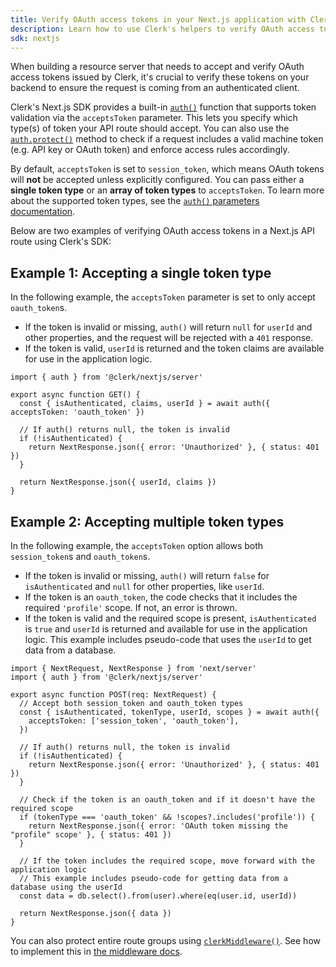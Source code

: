 ```yaml
---
title: Verify OAuth access tokens in your Next.js application with Clerk
description: Learn how to use Clerk's helpers to verify OAuth access tokens in your Next.js application.
sdk: nextjs
---
```


When building a resource server that needs to accept and verify OAuth access tokens issued by Clerk, it's crucial to verify these tokens on your backend to ensure the request is coming from an authenticated client.

<Include src="_partials/machine-token-pricing-callout" />

Clerk's Next.js SDK provides a built-in [`auth()`](/docs/references/nextjs/app-router/auth) function that supports token validation via the `acceptsToken` parameter. This lets you specify which type(s) of token your API route should accept. You can also use the [`auth.protect()`](/docs/references/nextjs/app-router/auth#auth-protect) method to check if a request includes a valid machine token (e.g. API key or OAuth token) and enforce access rules accordingly.

By default, `acceptsToken` is set to `session_token`, which means OAuth tokens will **not** be accepted unless explicitly configured. You can pass either a **single token type** or an **array of token types** to `acceptsToken`. To learn more about the supported token types, see the [`auth()` parameters documentation](/docs/references/nextjs/app-router/auth#parameters).

Below are two examples of verifying OAuth access tokens in a Next.js API route using Clerk's SDK:

## Example 1: Accepting a single token type

In the following example, the `acceptsToken` parameter is set to only accept `oauth_token`s.

- If the token is invalid or missing, `auth()` will return `null` for `userId` and other properties, and the request will be rejected with a `401` response.
- If the token is valid, `userId` is returned and the token claims are available for use in the application logic.

```tsx {{ filename: 'app/api/example/route.ts' }}
import { auth } from '@clerk/nextjs/server'

export async function GET() {
  const { isAuthenticated, claims, userId } = await auth({ acceptsToken: 'oauth_token' })

  // If auth() returns null, the token is invalid
  if (!isAuthenticated) {
    return NextResponse.json({ error: 'Unauthorized' }, { status: 401 })
  }

  return NextResponse.json({ userId, claims })
}
```

## Example 2: Accepting multiple token types

In the following example, the `acceptsToken` option allows both `session_token`s and `oauth_token`s.

- If the token is invalid or missing, `auth()` will return `false` for `isAuthenticated` and `null` for other properties, like `userId`.
- If the token is an `oauth_token`, the code checks that it includes the required `'profile'` scope. If not, an error is thrown.
- If the token is valid and the required scope is present, `isAuthenticated` is `true` and `userId` is returned and available for use in the application logic. This example includes pseudo-code that uses the `userId` to get data from a database.

```tsx {{ filename: 'app/api/example/route.ts' }}
import { NextRequest, NextResponse } from 'next/server'
import { auth } from '@clerk/nextjs/server'

export async function POST(req: NextRequest) {
  // Accept both session_token and oauth_token types
  const { isAuthenticated, tokenType, userId, scopes } = await auth({
    acceptsToken: ['session_token', 'oauth_token'],
  })

  // If auth() returns null, the token is invalid
  if (!isAuthenticated) {
    return NextResponse.json({ error: 'Unauthorized' }, { status: 401 })
  }

  // Check if the token is an oauth_token and if it doesn't have the required scope
  if (tokenType === 'oauth_token' && !scopes?.includes('profile')) {
    return NextResponse.json({ error: 'OAuth token missing the "profile" scope' }, { status: 401 })
  }

  // If the token includes the required scope, move forward with the application logic
  // This example includes pseudo-code for getting data from a database using the userId
  const data = db.select().from(user).where(eq(user.id, userId))

  return NextResponse.json({ data })
}
```

You can also protect entire route groups using [`clerkMiddleware()`](/docs/references/nextjs/clerk-middleware). See how to implement this in [the middleware docs](/docs/references/nextjs/clerk-middleware#protect-routes-based-on-token-types).
